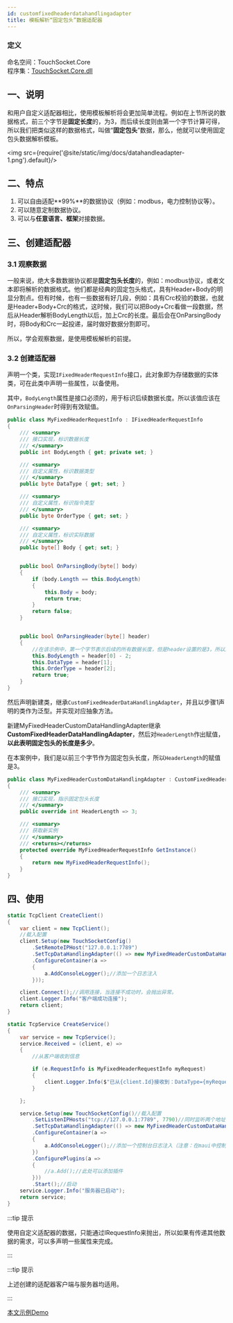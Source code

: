 ```yaml
---
id: customfixedheaderdatahandlingadapter
title: 模板解析“固定包头”数据适配器
---
```


### 定义

命名空间：TouchSocket.Core <br/>
程序集：[TouchSocket.Core.dll](https://www.nuget.org/packages/TouchSocket.Core)

## 一、说明

和用户自定义适配器相比，使用模板解析将会更加简单流程。例如在上节所说的数据格式，前三个字节是**固定长度**的，为3，而后续长度则由第一个字节计算可得，所以我们把类似这样的数据格式，叫做“**固定包头**”数据，那么，他就可以使用固定包头数据解析模板。

<img src={require('@site/static/img/docs/datahandleadapter-1.png').default}/>

## 二、特点

1. 可以自由适配**99%**的数据协议（例如：modbus，电力控制协议等）。
2. 可以随意定制数据协议。
3. 可以与**任意语言、框架**对接数据。


## 三、创建适配器

### 3.1 观察数据

一般来说，绝大多数数据协议都是**固定包头长度**的，例如：modbus协议，或者文本即将解析的数据格式。他们都是经典的固定包头格式，具有Header+Body的明显分割点。但有时候，也有一些数据有好几段，例如：具有Crc校验的数据，也就是Header+Body+Crc的格式，这时候，我们可以把Body+Crc看做一段数据，然后从Header解析BodyLength以后，加上Crc的长度。最后会在OnParsingBody时，将Body和Crc一起投递，届时做好数据分割即可。

所以，学会观察数据，是使用模板解析的前提。

### 3.2 创建适配器

声明一个类，实现`IFixedHeaderRequestInfo`接口，此对象即为存储数据的实体类，可在此类中声明一些属性，以备使用。

其中，`BodyLength`属性是接口必须的，用于标识后续数据长度。所以该值应该在`OnParsingHeader`时得到有效赋值。

```csharp showLineNumbers 
public class MyFixedHeaderRequestInfo : IFixedHeaderRequestInfo
{
    /// <summary>
    /// 接口实现，标识数据长度
    /// </summary>
    public int BodyLength { get; private set; }

    /// <summary>
    /// 自定义属性，标识数据类型
    /// </summary>
    public byte DataType { get; set; }

    /// <summary>
    /// 自定义属性，标识指令类型
    /// </summary>
    public byte OrderType { get; set; }

    /// <summary>
    /// 自定义属性，标识实际数据
    /// </summary>
    public byte[] Body { get; set; }


    public bool OnParsingBody(byte[] body)
    {
        if (body.Length == this.BodyLength)
        {
            this.Body = body;
            return true;
        }
        return false;
    }


    public bool OnParsingHeader(byte[] header)
    {
        //在该示例中，第一个字节表示后续的所有数据长度，但是header设置的是3，所以后续还应当接收length-2个长度。
        this.BodyLength = header[0] - 2;
        this.DataType = header[1];
        this.OrderType = header[2];
        return true;
    }
}
```

然后声明新建类，继承`CustomFixedHeaderDataHandlingAdapter`，并且以步骤1声明的类作为泛型。并实现对应抽象方法。

新建MyFixedHeaderCustomDataHandlingAdapter继承**CustomFixedHeaderDataHandlingAdapter**，然后对`HeaderLength`作出赋值，**以此表明固定包头的长度是多少**。

在本案例中，我们是以前三个字节作为固定包头长度，所以`HeaderLength`的赋值是3。

```csharp showLineNumbers
public class MyFixedHeaderCustomDataHandlingAdapter : CustomFixedHeaderDataHandlingAdapter<MyFixedHeaderRequestInfo>
{
    /// <summary>
    /// 接口实现，指示固定包头长度
    /// </summary>
    public override int HeaderLength => 3;

    /// <summary>
    /// 获取新实例
    /// </summary>
    /// <returns></returns>
    protected override MyFixedHeaderRequestInfo GetInstance()
    {
        return new MyFixedHeaderRequestInfo();
    }
}
```

## 四、使用

```csharp {7,30}
static TcpClient CreateClient()
{
    var client = new TcpClient();
    //载入配置
    client.Setup(new TouchSocketConfig()
        .SetRemoteIPHost("127.0.0.1:7789")
        .SetTcpDataHandlingAdapter(() => new MyFixedHeaderCustomDataHandlingAdapter())
        .ConfigureContainer(a =>
        {
            a.AddConsoleLogger();//添加一个日志注入
        }));

    client.Connect();//调用连接，当连接不成功时，会抛出异常。
    client.Logger.Info("客户端成功连接");
    return client;
}

static TcpService CreateService()
{
    var service = new TcpService();
    service.Received = (client, e) =>
    {
        //从客户端收到信息

        if (e.RequestInfo is MyFixedHeaderRequestInfo myRequest)
        {
            client.Logger.Info($"已从{client.Id}接收到：DataType={myRequest.DataType},OrderType={myRequest.OrderType},消息={Encoding.UTF8.GetString(myRequest.Body)}");
        }

    };

    service.Setup(new TouchSocketConfig()//载入配置
        .SetListenIPHosts("tcp://127.0.0.1:7789", 7790)//同时监听两个地址
        .SetTcpDataHandlingAdapter(() => new MyFixedHeaderCustomDataHandlingAdapter())
        .ConfigureContainer(a =>
        {
            a.AddConsoleLogger();//添加一个控制台日志注入（注意：在maui中控制台日志不可用）
        })
        .ConfigurePlugins(a =>
        {
            //a.Add();//此处可以添加插件
        }))
        .Start();//启动
    service.Logger.Info("服务器已启动");
    return service;
}
```

:::tip 提示

使用自定义适配器的数据，只能通过IRequestInfo来抛出，所以如果有传递其他数据的需求，可以多声明一些属性来完成。

:::  

:::tip 提示

上述创建的适配器客户端与服务器均适用。

:::  

[本文示例Demo](https://gitee.com/RRQM_Home/TouchSocket/tree/master/examples/Adapter/CustomFixedHeaderConsoleApp)